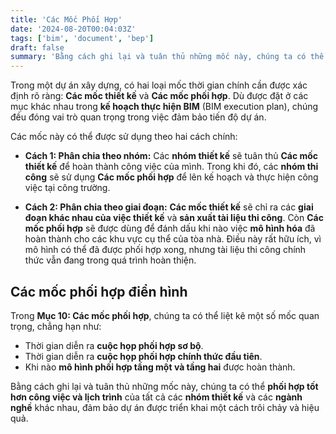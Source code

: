 ```yaml
---
title: 'Các Mốc Phối Hợp'
date: '2024-08-20T00:04:03Z'
tags: ['bim', 'document', 'bep']
draft: false
summary: 'Bằng cách ghi lại và tuân thủ những mốc này, chúng ta có thể phối hợp tốt hơn công việc và lịch trình của tất cả các nhóm thiết kế và các ngành nghề khác nhau.'
---
```


Trong một dự án xây dựng, có hai loại mốc thời gian chính cần được xác định rõ ràng: **Các mốc thiết kế** và **Các mốc phối hợp**. Dù được đặt ở các mục khác nhau trong **kế hoạch thực hiện BIM** (BIM execution plan), chúng đều đóng vai trò quan trọng trong việc đảm bảo tiến độ dự án.

Các mốc này có thể được sử dụng theo hai cách chính:

- **Cách 1: Phân chia theo nhóm:** Các **nhóm thiết kế** sẽ tuân thủ **Các mốc thiết kế** để hoàn thành công việc của mình. Trong khi đó, các **nhóm thi công** sẽ sử dụng **Các mốc phối hợp** để lên kế hoạch và thực hiện công việc tại công trường.

- **Cách 2: Phân chia theo giai đoạn:** **Các mốc thiết kế** sẽ chỉ ra các **giai đoạn khác nhau của việc thiết kế** và **sản xuất tài liệu thi công**. Còn **Các mốc phối hợp** sẽ được dùng để đánh dấu khi nào việc **mô hình hóa** đã hoàn thành cho các khu vực cụ thể của tòa nhà. Điều này rất hữu ích, vì mô hình có thể đã được phối hợp xong, nhưng tài liệu thi công chính thức vẫn đang trong quá trình hoàn thiện.

## Các mốc phối hợp điển hình

Trong **Mục 10: Các mốc phối hợp**, chúng ta có thể liệt kê một số mốc quan trọng, chẳng hạn như:

- Thời gian diễn ra **cuộc họp phối hợp sơ bộ**.
- Thời gian diễn ra **cuộc họp phối hợp chính thức đầu tiên**.
- Khi nào **mô hình phối hợp tầng một và tầng hai** được hoàn thành.

Bằng cách ghi lại và tuân thủ những mốc này, chúng ta có thể **phối hợp tốt hơn công việc và lịch trình** của tất cả các **nhóm thiết kế** và các **ngành nghề** khác nhau, đảm bảo dự án được triển khai một cách trôi chảy và hiệu quả.
